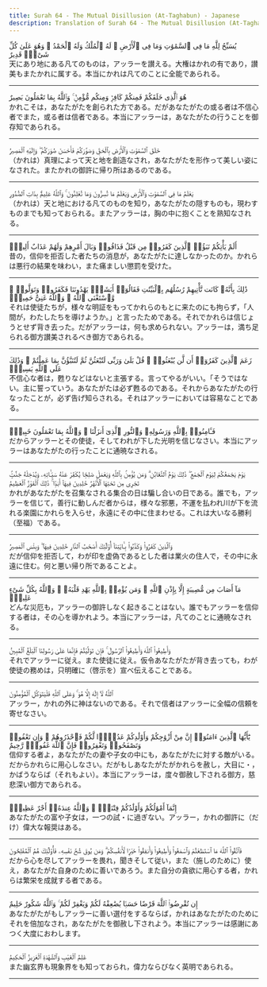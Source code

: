 ```yaml
---
title: Surah 64 - The Mutual Disillusion (At-Taghabun) - Japanese
description: Translation of Surah 64 - The Mutual Disillusion (At-Taghabun) in Japanese
---
```





<Aside type="quran" title="1">
يُسَبِّحُ لِلَّهِ مَا فِى ٱلسَّمَٰوَٰتِ وَمَا فِى ٱلْأَرْضِ ۖ لَهُ ٱلْمُلْكُ وَلَهُ ٱلْحَمْدُ ۖ وَهُوَ عَلَىٰ كُلِّ شَىْءٍۢ قَدِيرٌ
</Aside>

<Aside type="reference" title="1">
天にあり地にある凡てのものは，アッラーを讃える。大権はかれの有であり，讃美もまたかれに属する。本当にかれは凡てのことに全能であられる。
</Aside>

---

<Aside type="quran" title="2">
هُوَ ٱلَّذِى خَلَقَكُمْ فَمِنكُمْ كَافِرٌۭ وَمِنكُم مُّؤْمِنٌۭ ۚ وَٱللَّهُ بِمَا تَعْمَلُونَ بَصِيرٌ
</Aside>

<Aside type="reference" title="2">
かれこそは，あなたがたを創られた方である。だがあなたがたの或る者は不信心者でまた，或る者は信者である。本当にアッラーは，あなたがたの行うことを御存知であられる。
</Aside>

---

<Aside type="quran" title="3">
خَلَقَ ٱلسَّمَٰوَٰتِ وَٱلْأَرْضَ بِٱلْحَقِّ وَصَوَّرَكُمْ فَأَحْسَنَ صُوَرَكُمْ ۖ وَإِلَيْهِ ٱلْمَصِيرُ
</Aside>

<Aside type="reference" title="3">
（かれは）真理によって天と地を創造なされ，あなたがたを形作って美しい姿になされた。またかれの御許に帰り所はあるのである。
</Aside>

---

<Aside type="quran" title="4">
يَعْلَمُ مَا فِى ٱلسَّمَٰوَٰتِ وَٱلْأَرْضِ وَيَعْلَمُ مَا تُسِرُّونَ وَمَا تُعْلِنُونَ ۚ وَٱللَّهُ عَلِيمٌۢ بِذَاتِ ٱلصُّدُورِ
</Aside>

<Aside type="reference" title="4">
（かれは）天と地における凡てのものを知り，あなたがたの隠すものも，現わすものまでも知っておられる。またアッラーは，胸の中に抱くことを熟知なされる。
</Aside>

---

<Aside type="quran" title="5">
أَلَمْ يَأْتِكُمْ نَبَؤُا۟ ٱلَّذِينَ كَفَرُوا۟ مِن قَبْلُ فَذَاقُوا۟ وَبَالَ أَمْرِهِمْ وَلَهُمْ عَذَابٌ أَلِيمٌۭ
</Aside>

<Aside type="reference" title="5">
昔の，信仰を拒否した者たちの消息が，あなたがたに達しなかったのか。かれらは悪行の結果を味わい，また痛ましい懲罰を受けた。
</Aside>

---

<Aside type="quran" title="6">
ذَٰلِكَ بِأَنَّهُۥ كَانَت تَّأْتِيهِمْ رُسُلُهُم بِٱلْبَيِّنَٰتِ فَقَالُوٓا۟ أَبَشَرٌۭ يَهْدُونَنَا فَكَفَرُوا۟ وَتَوَلَّوا۟ ۚ وَّٱسْتَغْنَى ٱللَّهُ ۚ وَٱللَّهُ غَنِىٌّ حَمِيدٌۭ
</Aside>

<Aside type="reference" title="6">
それは使徒たちが，様々な明証をもってかれらのもとに来たのにも拘らず，「人間が，わたしたちを導けようか。」と言ったためである。それでかれらは信じょうとせず背き去った。だがアッラーは，何も求められない。アッラーは，満ち足られる御方讃美されるべき御方であられる。
</Aside>

---

<Aside type="quran" title="7">
زَعَمَ ٱلَّذِينَ كَفَرُوٓا۟ أَن لَّن يُبْعَثُوا۟ ۚ قُلْ بَلَىٰ وَرَبِّى لَتُبْعَثُنَّ ثُمَّ لَتُنَبَّؤُنَّ بِمَا عَمِلْتُمْ ۚ وَذَٰلِكَ عَلَى ٱللَّهِ يَسِيرٌۭ
</Aside>

<Aside type="reference" title="7">
不信心な者は，甦りなどはないと主張する。言ってやるがいい。「そうではない。主に誓っていう。あなたがたは必ず甦るのである。それからあなたがたの行なったことが，必ず告げ知らされる。それはアッラーにおいては容易なことである。
</Aside>

---

<Aside type="quran" title="8">
فَـَٔامِنُوا۟ بِٱللَّهِ وَرَسُولِهِۦ وَٱلنُّورِ ٱلَّذِىٓ أَنزَلْنَا ۚ وَٱللَّهُ بِمَا تَعْمَلُونَ خَبِيرٌۭ
</Aside>

<Aside type="reference" title="8">
だからアッラーとその使徒，そしてわれが下した光明を信じなさい。本当にアッラーはあなたがたの行ったことに通暁なされる。
</Aside>

---

<Aside type="quran" title="9">
يَوْمَ يَجْمَعُكُمْ لِيَوْمِ ٱلْجَمْعِ ۖ ذَٰلِكَ يَوْمُ ٱلتَّغَابُنِ ۗ وَمَن يُؤْمِنۢ بِٱللَّهِ وَيَعْمَلْ صَٰلِحًۭا يُكَفِّرْ عَنْهُ سَيِّـَٔاتِهِۦ وَيُدْخِلْهُ جَنَّٰتٍۢ تَجْرِى مِن تَحْتِهَا ٱلْأَنْهَٰرُ خَٰلِدِينَ فِيهَآ أَبَدًۭا ۚ ذَٰلِكَ ٱلْفَوْزُ ٱلْعَظِيمُ
</Aside>

<Aside type="reference" title="9">
かれがあなたがたを召集なされる集合の日は騙し合いの日である。誰でも，アッラーを信じて，善行に動しんだ者からは，様々な邪悪，不運を払われ川が下を流れる楽園にかれらを入らせ，永遠にその中に住まわせる。これは大いなる勝利（至福）である。
</Aside>

---

<Aside type="quran" title="10">
وَٱلَّذِينَ كَفَرُوا۟ وَكَذَّبُوا۟ بِـَٔايَٰتِنَآ أُو۟لَٰٓئِكَ أَصْحَٰبُ ٱلنَّارِ خَٰلِدِينَ فِيهَا ۖ وَبِئْسَ ٱلْمَصِيرُ
</Aside>

<Aside type="reference" title="10">
だが信仰を拒否して，わが印を虚偽であるとした者は業火の住人で，その中に永遠に住む。何と悪い帰り所であることよ。
</Aside>

---

<Aside type="quran" title="11">
مَآ أَصَابَ مِن مُّصِيبَةٍ إِلَّا بِإِذْنِ ٱللَّهِ ۗ وَمَن يُؤْمِنۢ بِٱللَّهِ يَهْدِ قَلْبَهُۥ ۚ وَٱللَّهُ بِكُلِّ شَىْءٍ عَلِيمٌۭ
</Aside>

<Aside type="reference" title="11">
どんな災厄も，アッラーの御許しなく起きることはない。誰でもアッラーを信仰する者は，その心を導かれよう。本当にアッラーは，凡てのことに通暁なされる。
</Aside>

---

<Aside type="quran" title="12">
وَأَطِيعُوا۟ ٱللَّهَ وَأَطِيعُوا۟ ٱلرَّسُولَ ۚ فَإِن تَوَلَّيْتُمْ فَإِنَّمَا عَلَىٰ رَسُولِنَا ٱلْبَلَٰغُ ٱلْمُبِينُ
</Aside>

<Aside type="reference" title="12">
それでアッラーに従え。また使徒に従え。仮令あなたがたが背き去っても，わが使徒の務めは，只明確に（啓示を）宣べ伝えることである。
</Aside>

---

<Aside type="quran" title="13">
ٱللَّهُ لَآ إِلَٰهَ إِلَّا هُوَ ۚ وَعَلَى ٱللَّهِ فَلْيَتَوَكَّلِ ٱلْمُؤْمِنُونَ
</Aside>

<Aside type="reference" title="13">
アッラー，かれの外に神はないのである。それで信者はアッラーに全幅の信頼を寄せなさい。
</Aside>

---

<Aside type="quran" title="14">
يَٰٓأَيُّهَا ٱلَّذِينَ ءَامَنُوٓا۟ إِنَّ مِنْ أَزْوَٰجِكُمْ وَأَوْلَٰدِكُمْ عَدُوًّۭا لَّكُمْ فَٱحْذَرُوهُمْ ۚ وَإِن تَعْفُوا۟ وَتَصْفَحُوا۟ وَتَغْفِرُوا۟ فَإِنَّ ٱللَّهَ غَفُورٌۭ رَّحِيمٌ
</Aside>

<Aside type="reference" title="14">
信仰する者よ，あなたがたの妻や子女の中にも，あなたがたに対する敵がいる。だからかれらに用心しなさい。だがもしあなたがたがかれらを赦し，大目に・，かばうならば（それもよい）。本当にアッラーは，度々御赦し下される御方，慈悲深い御方であられる。
</Aside>

---

<Aside type="quran" title="15">
إِنَّمَآ أَمْوَٰلُكُمْ وَأَوْلَٰدُكُمْ فِتْنَةٌۭ ۚ وَٱللَّهُ عِندَهُۥٓ أَجْرٌ عَظِيمٌۭ
</Aside>

<Aside type="reference" title="15">
あなたがたの富や子女は，一つの試・に過ぎない。アッラー，かれの御許に（だけ）偉大な報奨はある。
</Aside>

---

<Aside type="quran" title="16">
فَٱتَّقُوا۟ ٱللَّهَ مَا ٱسْتَطَعْتُمْ وَٱسْمَعُوا۟ وَأَطِيعُوا۟ وَأَنفِقُوا۟ خَيْرًۭا لِّأَنفُسِكُمْ ۗ وَمَن يُوقَ شُحَّ نَفْسِهِۦ فَأُو۟لَٰٓئِكَ هُمُ ٱلْمُفْلِحُونَ
</Aside>

<Aside type="reference" title="16">
だから心を尽してアッラーを畏れ，聞きそして従い，また（施しのために）使え，あなたがた自身のために善いであろう。また自分の貪欲に用心する者，かれらは繁栄を成就する者である。
</Aside>

---

<Aside type="quran" title="17">
إِن تُقْرِضُوا۟ ٱللَّهَ قَرْضًا حَسَنًۭا يُضَٰعِفْهُ لَكُمْ وَيَغْفِرْ لَكُمْ ۚ وَٱللَّهُ شَكُورٌ حَلِيمٌ
</Aside>

<Aside type="reference" title="17">
あなたがたがもしアッラーに善い選付をするならば，かれはあなたがたのためにそれを倍加なされ，あなたがたを御赦し下されよう。本当にアッラーは感謝にあつく大度におわします。
</Aside>

---

<Aside type="quran" title="18">
عَٰلِمُ ٱلْغَيْبِ وَٱلشَّهَٰدَةِ ٱلْعَزِيزُ ٱلْحَكِيمُ
</Aside>

<Aside type="reference" title="18">
また幽玄界も現象界をも知っておられ，偉力ならびなく英明であられる。
</Aside>

---
